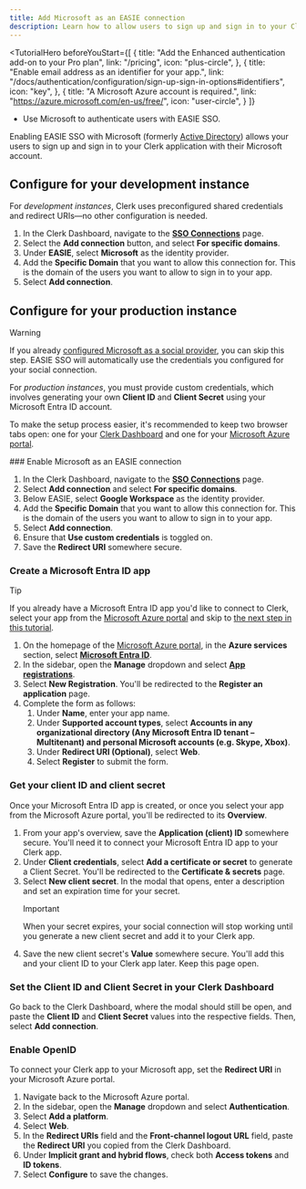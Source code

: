 ```yaml
---
title: Add Microsoft as an EASIE connection
description: Learn how to allow users to sign up and sign in to your Clerk app with their Microsoft account using EASIE SSO.
---
```


<TutorialHero
  beforeYouStart={[
    {
      title: "Add the Enhanced authentication add-on to your Pro plan",
      link: "/pricing",
      icon: "plus-circle",
    },
    {
      title: "Enable email address as an identifier for your app.",
      link: "/docs/authentication/configuration/sign-up-sign-in-options#identifiers",
      icon: "key",
    },
     {
      title: "A Microsoft Azure account is required.",
      link: "https://azure.microsoft.com/en-us/free/",
      icon: "user-circle",
    }
  ]}
>
  - Use Microsoft to authenticate users with EASIE SSO.
</TutorialHero>

Enabling EASIE SSO with Microsoft (formerly [Active Directory](https://learn.microsoft.com/en-us/entra/fundamentals/new-name)) allows your users to sign up and sign in to your Clerk application with their Microsoft account.

## Configure for your development instance

For _development instances_, Clerk uses preconfigured shared credentials and redirect URIs—no other configuration is needed.

1. In the Clerk Dashboard, navigate to the [**SSO Connections**](https://dashboard.clerk.com/last-active?path=user-authentication/sso-connections) page.
1. Select the **Add connection** button, and select **For specific domains**.
1. Under **EASIE**, select **Microsoft** as the identity provider.
1. Add the **Specific Domain** that you want to allow this connection for. This is the domain of the users you want to allow to sign in to your app.
1. Select **Add connection**.

## Configure for your production instance

> [!WARNING]
> If you already [configured Microsoft as a social provider](/docs/authentication/social-connections/microsoft), you can skip this step. EASIE SSO will automatically use the credentials you configured for your social connection.

For _production instances_, you must provide custom credentials, which involves generating your own **Client ID** and **Client Secret** using your Microsoft Entra ID account.

To make the setup process easier, it's recommended to keep two browser tabs open: one for your [Clerk Dashboard](https://dashboard.clerk.com/last-active?path=user-authentication/sso-connections) and one for your [Microsoft Azure portal](https://portal.azure.com).

<Steps>
  ### Enable Microsoft as an EASIE connection

  1. In the Clerk Dashboard, navigate to the [**SSO Connections**](https://dashboard.clerk.com/last-active?path=user-authentication/sso-connections) page.
  1. Select **Add connection** and select **For specific domains**.
  1. Below EASIE, select **Google Workspace** as the identity provider.
  1. Add the **Specific Domain** that you want to allow this connection for. This is the domain of the users you want to allow to sign in to your app.
  1. Select **Add connection**.
  1. Ensure that **Use custom credentials** is toggled on.
  1. Save the **Redirect URI** somewhere secure.

  ### Create a Microsoft Entra ID app

  > [!TIP]
  > If you already have a Microsoft Entra ID app you'd like to connect to Clerk, select your app from the [Microsoft Azure portal](https://portal.azure.com/#home) and skip to [the next step in this tutorial](#get-your-client-id-and-client-secret).

  1. On the homepage of the [Microsoft Azure portal](https://portal.azure.com/#home), in the **Azure services** section, select **[Microsoft Entra ID](https://portal.azure.com/#view/Microsoft_AAD_IAM/ActiveDirectoryMenuBlade/~/Overview)**.
  1. In the sidebar, open the **Manage** dropdown and select **[App registrations](https://portal.azure.com/#view/Microsoft_AAD_IAM/ActiveDirectoryMenuBlade/~/RegisteredApps)**.
  1. Select **New Registration**. You'll be redirected to the **Register an application** page.
  1. Complete the form as follows:
     1. Under **Name**, enter your app name.
     1. Under **Supported account types**, select **Accounts in any organizational directory (Any Microsoft Entra ID tenant – Multitenant) and personal Microsoft accounts (e.g. Skype, Xbox)**.
     1. Under **Redirect URI (Optional)**, select **Web**.
     1. Select **Register** to submit the form.

  ### Get your client ID and client secret

  Once your Microsoft Entra ID app is created, or once you select your app from the Microsoft Azure portal, you'll be redirected to its **Overview**.

  1. From your app's overview, save the **Application (client) ID** somewhere secure. You'll need it to connect your Microsoft Entra ID app to your Clerk app.
  1. Under **Client credentials**, select **Add a certificate or secret** to generate a Client Secret. You'll be redirected to the **Certificate & secrets** page.
  1. Select **New client secret**. In the modal that opens, enter a description and set an expiration time for your secret.
     > [!IMPORTANT]
     > When your secret expires, your social connection will stop working until you generate a new client secret and add it to your Clerk app.
  1. Save the new client secret's **Value** somewhere secure. You'll add this and your client ID to your Clerk app later. Keep this page open.

  ### Set the Client ID and Client Secret in your Clerk Dashboard

  Go back to the Clerk Dashboard, where the modal should still be open, and paste the **Client ID** and **Client Secret** values into the respective fields. Then, select **Add connection**.

  ### Enable OpenID

  To connect your Clerk app to your Microsoft app, set the **Redirect URI** in your Microsoft Azure portal.

  1. Navigate back to the Microsoft Azure portal.
  1. In the sidebar, open the **Manage** dropdown and select **Authentication**.
  1. Select **Add a platform**.
  1. Select **Web**.
  1. In the **Redirect URIs** field and the **Front-channel logout URL** field, paste the **Redirect URI** you copied from the Clerk Dashboard.
  1. Under **Implicit grant and hybrid flows**, check both **Access tokens** and **ID tokens**.
  1. Select **Configure** to save the changes.
</Steps>
